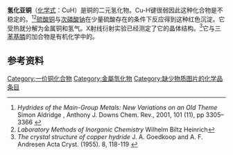 {{Chembox
|ImageFile=CuH.png
| IUPACName = 氢化亚铜
| Section1 = {{Chembox Identifiers
|CASNo=13517-00-5
|  PubChem = 3335333
|   PubChem_Ref = {{Pubchemcite|correct|pubchem}}
|  ChemSpiderID = 2582262
|   ChemSpiderID_Ref = {{chemspidercite|correct|chemspider}}
|  SMILES = [CuH]
|  StdInChI = 1S/Cu.H
|   StdInChI_Ref = {{stdinchicite|correct|chemspider}}
|  StdInChIKey = JJFLDSOAQUJVBF-UHFFFAOYSA-N
|   StdInChIKey_Ref = {{stdinchicite|correct|chemspider}}
}}
| Section2 = {{Chembox Properties
|Cu=1|H=1
|  ExactMass = 63.937426111 g mol<sup>-1</sup>
}}
}}
'''氢化亚铜'''（[[化学式|化学式]]：CuH）是铜的二元氢化物。Cu-H键很弱因此这种化合物是不稳定的。<ref>''Hydrides of the Main-Group Metals: New Variations on an Old Theme'' Simon Aldridge , Anthony J. Downs Chem. Rev., 2001, 101 (11), pp 3305–3366 {{DOI|10.1021/cr960151d}}</ref><ref>''Laboratory Methods of Inorganic Chemistry'' Wilhelm Biltz Heinrich</ref>[[硫酸铜|硫酸铜]]与[[次磷酸钠|次磷酸钠]]在少量硫酸存在的条件下反应得到这种红色沉淀。它受热就分解为金属铜和氢气。X射线衍射实验已经测定了它的晶体结构。<ref>''The crystal structure of copper hydride'' J. A. Goedkoop and A. F. Andresen Acta Cryst. (1955). 8, 118-119 {{doi|10.1107/S0365110X55000480}}</ref>它与[[三苯基膦|三苯基膦]]的加合物是有机化学中的{{le|斯瑞克试剂|Stryker's reagent}}。

== 参考资料 ==
{{Reflist}}

{{氢化物}}
[[Category:一价铜化合物|Category:一价铜化合物]]
[[Category:金屬氫化物|Category:金屬氫化物]]
[[Category:缺少物质图片的化学品条目|Category:缺少物质图片的化学品条目]]